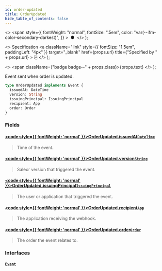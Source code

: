 ```yaml
---
id: order-updated
title: OrderUpdated
hide_table_of_contents: false
---
```


  <>
    <span
      style={{
        fontWeight: "normal",
        fontSize: ".5em",
        color: "var(--ifm-color-secondary-darkest)",
      }}
    >
      &nbsp;●&nbsp;
    </span>
  </>
);

  <>
    Specification
    <a
      className="link"
      style={{ fontSize: "1.5em", paddingLeft: "4px" }}
      target="\_blank"
      href={props.url}
      title={"Specified by " + props.url}
    >
      ⎘
    </a>
  </>
);

  <>
    <span className={"badge badge--" + props.class}>{props.text}</span>
  </>
);

Event sent when order is updated.

<Badge text="Added in Saleor 3.2" class="secondary margin-bottom--sm" />

<FeaturePreview />

```graphql
type OrderUpdated implements Event {
  issuedAt: DateTime
  version: String
  issuingPrincipal: IssuingPrincipal
  recipient: App
  order: Order
}
```

### Fields

#### [<code style={{ fontWeight: 'normal' }}>OrderUpdated.<b>issuedAt</b></code>](#)<Bullet />[`DateTime`](../../../api-reference/miscellaneous/scalars/date-time) <Badge class="secondary" text="scalar"/> <Badge class="secondary" text="miscellaneous"/>

> Time of the event.

#### [<code style={{ fontWeight: 'normal' }}>OrderUpdated.<b>version</b></code>](#)<Bullet />[`String`](../../../api-reference/miscellaneous/scalars/string) <Badge class="secondary" text="scalar"/> <Badge class="secondary" text="miscellaneous"/>

> Saleor version that triggered the event.

#### [<code style={{ fontWeight: 'normal' }}>OrderUpdated.<b>issuingPrincipal</b></code>](#)<Bullet />[`IssuingPrincipal`](../../../api-reference/miscellaneous/unions/issuing-principal) <Badge class="secondary" text="union"/> <Badge class="secondary" text="miscellaneous"/>

> The user or application that triggered the event.

#### [<code style={{ fontWeight: 'normal' }}>OrderUpdated.<b>recipient</b></code>](#)<Bullet />[`App`](../../../api-reference/apps/objects/app) <Badge class="secondary" text="object"/> <Badge class="secondary" text="apps"/>

> The application receiving the webhook.

#### [<code style={{ fontWeight: 'normal' }}>OrderUpdated.<b>order</b></code>](#)<Bullet />[`Order`](../../../api-reference/orders/objects/order) <Badge class="secondary" text="object"/> <Badge class="secondary" text="orders"/>

> The order the event relates to.

### Interfaces

#### [`Event`](../../../api-reference/miscellaneous/interfaces/event) <Badge class="secondary" text="interface"/> <Badge class="secondary" text="miscellaneous"/>

>

